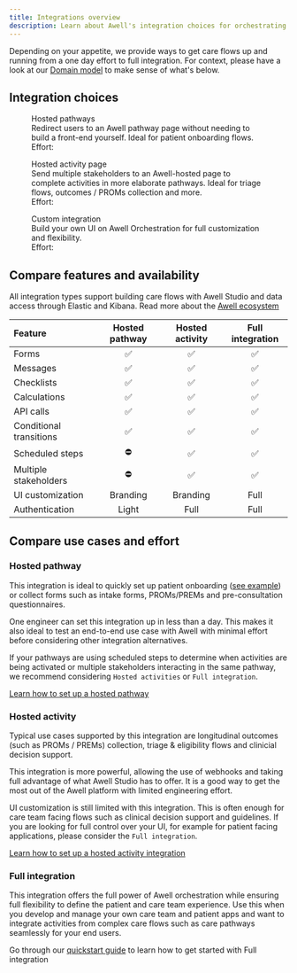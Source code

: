 ```yaml
---
title: Integrations overview
description: Learn about Awell's integration choices for orchestrating care flows
---
```


Depending on your appetite, we provide ways to get care flows up and running from a one day effort to full integration. For context, please have a look at our [Domain model](/awell-orchestration/docs/getting-started/domain-model) to make sense of what's below.

## Integration choices

<div className="grid grid-cols-3 gap-3">
  <figure className="flex flex-col justify-start">
    <img
      src="https://res.cloudinary.com/da7x4rzl4/image/upload/v1651756063/Developer%20portal/628df8e945c036bc4dc479bf_Home_Visual-p-1080.png"
      alt=""
      className="w-fumm sm:w-11/12 "
      style={{display: 'none'}}
    />
    <figcaption className="dark:text-slate-400 pt-1">
      <div className="font-semibold dark:text-sky-400">Hosted pathways</div>
      <span className="pt-3">
        Redirect users to an Awell pathway page without needing to build a front-end yourself. Ideal for patient onboarding flows. 
      </span>
      <div className="pt-3"> Effort: </div>
      <div className="flex pt-1">
        <div style={{height: '9px', width: '9px',marginRight: '6px', borderRadius: '50%', background: '#37bcf8' }}></div>
        <div style={{height: '9px', width: '9px',marginRight: '6px', borderRadius: '50%', background: '#ccc' }}></div>
        <div style={{height: '9px', width: '9px', marginRight: '6px',borderRadius: '50%', background: '#ccc' }}></div>
        <div style={{height: '9px', width: '9px', marginRight: '6px',borderRadius: '50%', background: '#ccc' }}></div>
        <div style={{height: '9px', width: '9px', marginRight: '6px',borderRadius: '50%', background: '#ccc' }}></div>
        </div>
    </figcaption>
  </figure>
  <figure className="flex flex-col justify-start ">
    <img
      src="https://res.cloudinary.com/da7x4rzl4/image/upload/v1651756063/Developer%20portal/628df8e945c036bc4dc479bf_Home_Visual-p-1080.png"
      alt=""
      className="w-fumm sm:w-11/12 "
      style={{display: 'none'}}
    />
    <figcaption className="dark:text-slate-400 pt-1">
      <div className="font-semibold dark:text-sky-400">Hosted activity page</div>
      <span className="pt-3">
        Send multiple stakeholders to an Awell-hosted page to complete activities in more elaborate pathways. Ideal for triage flows, outcomes / PROMs collection and more.
      </span>
        <div className="pt-3"> Effort: </div>
        <div className="flex pt-1">
          <div style={{height: '9px', width: '9px',marginRight: '6px', borderRadius: '50%', background: '#37bcf8' }}></div>
          <div style={{height: '9px', width: '9px',marginRight: '6px', borderRadius: '50%', background: '#37bcf8' }}></div>
          <div style={{height: '9px', width: '9px', marginRight: '6px',borderRadius: '50%', background: '#ccc' }}></div>
          <div style={{height: '9px', width: '9px', marginRight: '6px',borderRadius: '50%', background: '#ccc' }}></div>
          <div style={{height: '9px', width: '9px', marginRight: '6px',borderRadius: '50%', background: '#ccc' }}></div>
        </div>
    </figcaption>
  </figure>
  <figure className="flex flex-col justify-start">
    <img
      src="https://res.cloudinary.com/da7x4rzl4/image/upload/v1651756063/Developer%20portal/628df8e945c036bc4dc479bf_Home_Visual-p-1080.png"
      alt=""
      className="w-fumm sm:w-11/12"
      style={{display: 'none'}}
    />
    <figcaption className="dark:text-slate-400 pt-1">
      <div className="font-semibold dark:text-sky-400">Custom integration</div>
      <span className="pt-3">Build your own UI on Awell Orchestration for full customization and flexibility.</span>
      <div className="pt-3"> Effort: </div>
      <div className="flex pt-1">
        <div style={{height: '9px', width: '9px',marginRight: '6px', borderRadius: '50%', background: '#37bcf8' }}></div>
        <div style={{height: '9px', width: '9px',marginRight: '6px', borderRadius: '50%', background: '#37bcf8' }}></div>
        <div style={{height: '9px', width: '9px', marginRight: '6px',borderRadius: '50%', background: '#37bcf8' }}></div>
        <div style={{height: '9px', width: '9px', marginRight: '6px',borderRadius: '50%', background: '#ccc' }}></div>
        <div style={{height: '9px', width: '9px', marginRight: '6px',borderRadius: '50%', background: '#ccc' }}></div>
      </div>
    </figcaption>
  </figure>
</div>


## Compare features and availability

All integration types support building care flows with Awell Studio and data access through Elastic and Kibana. Read more about the [Awell ecosystem](/awell-orchestration/docs/getting-started/awell-ecosystem)

<div className="table-wrapper">
  <table>
    <thead>
      <tr>
        <th align="left">Feature</th>
        <th align="center">Hosted pathway</th>
        <th align="center">Hosted activity</th>
        <th align="center">Full integration</th>
      </tr>
    </thead>
    <tbody>
      <tr>
        <td align="left">Forms</td>
        <td align="center">✅</td>
        <td align="center">✅</td>
        <td align="center">✅</td>
      </tr>
      <tr>
        <td align="left">Messages</td>
        <td align="center">✅</td>
        <td align="center">✅</td>
        <td align="center">✅</td>
      </tr>
      <tr>
        <td align="left">Checklists</td>
        <td align="center">✅</td>
        <td align="center">✅</td>
        <td align="center">✅</td>
      </tr>
      <tr>
        <td align="left">Calculations</td>
        <td align="center">✅</td>
        <td align="center">✅</td>
        <td align="center">✅</td>
      </tr>
      <tr>
        <td align="left">API calls</td>
        <td align="center">✅</td>
        <td align="center">✅</td>
        <td align="center">✅</td>
      </tr>
      <tr>
        <td align="left">Conditional transitions</td>
        <td align="center">✅</td>
        <td align="center">✅</td>
        <td align="center">✅</td>
      </tr>
      <tr>
        <td align="left">Scheduled steps</td>
        <td align="center">⛔</td>
        <td align="center">✅</td>
        <td align="center">✅</td>
      </tr>
      <tr>
        <td align="left">Multiple stakeholders</td>
        <td align="center">⛔</td>
        <td align="center">✅</td>
        <td align="center">✅</td>
      </tr>
      <tr>
        <td align="left">UI customization</td>
        <td align="center">Branding</td>
        <td align="center">Branding</td>
        <td align="center">Full</td>
      </tr>
      <tr>
        <td align="left">Authentication</td>
        <td align="center">Light</td>
        <td align="center">Full</td>
        <td align="center">Full</td>
      </tr>
    </tbody>
  </table>
</div>

## Compare use cases and effort

### Hosted pathway

This integration is ideal to quickly set up patient onboarding ([see example](/awell-orchestration/examples/onboarding-pathway)) or collect forms such as intake forms, PROMs/PREMs and pre-consultation questionnaires.

One engineer can set this integration up in less than a day. This makes it also ideal to test an end-to-end use case with Awell with minimal effort before considering other integration alternatives.

If your pathways are using scheduled steps to determine when activities are being activated or multiple stakeholders interacting in the same pathway, we recommend considering `Hosted activities` or `Full integration`.

[Learn how to set up a hosted pathway](/awell-orchestration/docs/integrations/hosted-pathway) 

### Hosted activity

Typical use cases supported by this integration are longitudinal outcomes (such as PROMs / PREMs) collection, triage & eligibility flows and clinicial decision support.

This integration is more powerful, allowing the use of webhooks and taking full advantage of what Awell Studio has to offer. It is a good way to get the most out of the Awell platform with limited engineering effort.

UI customization is still limited with this integration. This is often enough for care team facing flows such as clinical decision support and guidelines. If you are looking for full control over your UI, for example for patient facing applications, please consider the `Full integration`.

[Learn how to set up a hosted activity integration](/awell-orchestration/docs/integrations/hosted-activity)

### Full integration

This integration offers the full power of Awell orchestration while ensuring full flexibility to define the patient and care team experience. Use this when you develop and manage your own care team and patient apps and want to integrate activities from complex care flows such as care pathways seamlessly for your end users.

Go through our [quickstart guide](/awell-orchestration/docs/tutorials/get-started-with-awell) to learn how to get started with Full integration
